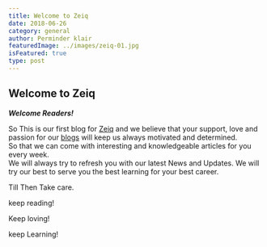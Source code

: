 ```yaml
---
title: Welcome to Zeiq
date: 2018-06-26
category: general
author: Perminder klair
featuredImage: ../images/zeiq-01.jpg
isFeatured: true
type: post
---
```


## Welcome to Zeiq

***Welcome Readers!***  

So This is our first blog for [Zeiq](https://www.zeiq.co/) and we believe that your support, love and passion for our [blogs](https://www.zeiq.co/blog) will keep us always motivated and determined.  
So that we can come with interesting and knowledgeable articles for you every week.  
We will always try to refresh you with our latest News and Updates. We will try our best to serve you the best learning for your best career.  
  
Till Then Take care.  

keep reading!  

Keep loving!  

keep Learning!

<!-- i am paragraph 2 [google](https://www.google.com) -->
